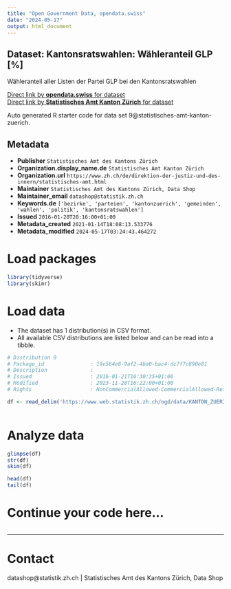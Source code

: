 ```yaml
---
title: "Open Government Data, opendata.swiss"
date: "2024-05-17"
output: html_document
---
```


## Dataset: Kantonsratswahlen: Wähleranteil GLP [%]

Wähleranteil aller Listen der Partei GLP bei den Kantonsratswahlen

[Direct link by **opendata.swiss** for dataset](https://opendata.swiss/de/dataset/krw-wahleranteil-glp)<br>
[Direct link by **Statistisches Amt Kanton Zürich** for dataset](https://www.zh.ch/de/politik-staat/gemeinden/gemeindeportraet.html)

Auto generated R starter code for data set 9@statistisches-amt-kanton-zuerich.

## Metadata

- **Publisher** `Statistisches Amt des Kantons Zürich`
- **Organization.display_name.de** `Statistisches Amt Kanton Zürich`
- **Organization.url** `https://www.zh.ch/de/direktion-der-justiz-und-des-innern/statistisches-amt.html`
- **Maintainer** `Statistisches Amt des Kantons Zürich, Data Shop`
- **Maintainer_email** `datashop@statistik.zh.ch`
- **Keywords.de** `['bezirke', 'parteien', 'kantonzuerich', 'gemeinden', 'wahlen', 'politik', 'kantonsratswahlen']`
- **Issued** `2016-01-20T20:16:00+01:00`
- **Metadata_created** `2021-01-14T18:08:13.533776`
- **Metadata_modified** `2024-05-17T03:24:43.464272`


# Load packages

```r

library(tidyverse)
library(skimr)

```

# Load data

-   The dataset has 1 distribution(s) in CSV format.
-   All available CSV distributions are listed below and can be read into a tibble.

```r

# Distribution 0
# Package_id               : 19c564e8-9af2-4ba0-bac4-dc7f7c890e81
# Description              : 
# Issued                   : 2016-01-21T16:30:35+01:00
# Modified                 : 2023-11-28T16:22:00+01:00
# Rights                   : NonCommercialAllowed-CommercialAllowed-ReferenceRequired

df <- read_delim('https://www.web.statistik.zh.ch/ogd/data/KANTON_ZUERICH_438.csv')



```

# Analyze data

```r

glimpse(df)
str(df)
skim(df)

head(df)
tail(df)

```

# Continue your code here...

```r

```

------------------------------------------------------------------------

# Contact

datashop@statistik.zh.ch | Statistisches Amt des Kantons Zürich, Data Shop
